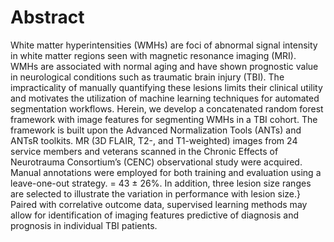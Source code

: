 
# Abstract

White matter hyperintensities (WMHs) are foci of abnormal signal
intensity in white matter regions seen with magnetic resonance imaging
(MRI). WMHs are associated with normal aging and have shown prognostic
value in neurological conditions such as traumatic brain injury (TBI).
The impracticality of manually quantifying these lesions limits their
clinical utility and motivates the utilization of machine learning
techniques for automated segmentation workflows.  Herein, we develop a
concatenated random forest framework with image features for
segmenting WMHs in a TBI cohort. The framework is built upon the
Advanced Normalization Tools (ANTs)  and ANTsR toolkits.  MR
(3D FLAIR, T2-, and T1-weighted) images from 24 service members and
veterans scanned in the Chronic Effects of Neurotrauma Consortium’s
(CENC) observational study were acquired. Manual annotations were
employed for both training and evaluation using a leave-one-out
strategy.  \textcolor{black}{Performance measures include sensitivity,
positive predictive value, $F_1$ score, and relative volume difference.
Final average results were: sensitivity = 0.68 $\pm$ 0.38, positive
predictive value = 0.51 $\pm$ 0.40, $F_1$ = 0.52 $\pm$ 0.36,
relative volume difference} = 43 $\pm$ 26\%.  In addition, three
lesion size ranges are selected to illustrate the variation in
performance with lesion size.}  Paired with
correlative outcome data, supervised learning methods may allow for
identification of imaging features predictive of diagnosis and prognosis
in individual TBI patients.

\clearpage
